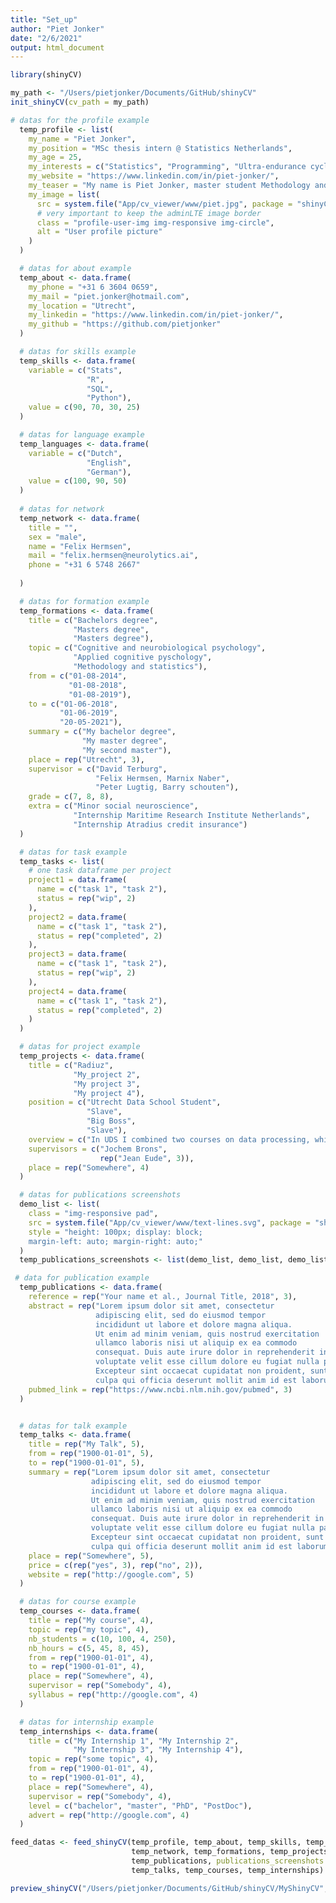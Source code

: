```yaml
---
title: "Set_up"
author: "Piet Jonker"
date: "2/6/2021"
output: html_document
---
```


```r
library(shinyCV)
```

```r
my_path <- "/Users/pietjonker/Documents/GitHub/shinyCV"
init_shinyCV(cv_path = my_path)
```

```r
# datas for the profile example
  temp_profile <- list(
    my_name = "Piet Jonker",
    my_position = "MSc thesis intern @ Statistics Netherlands",
    my_age = 25,
    my_interests = c("Statistics", "Programming", "Ultra-endurance cycling"),
    my_website = "https://www.linkedin.com/in/piet-jonker/",
    my_teaser = "My name is Piet Jonker, master student Methodology and Statistics. Besides studying, I have been rowing on a national level. I learned something important. Rowing is the only sport where you go backwards. This means you need have your opponent in your sight to have an advantage. I learned that a good start is crucial. For me, a good start means applying expert knowledge in an ambitious fast-growing organisation. To make this start, I would love to come and work for Adyen!",
    my_image = list(
      src = system.file("App/cv_viewer/www/piet.jpg", package = "shinyCV"),
      # very important to keep the adminLTE image border
      class = "profile-user-img img-responsive img-circle",
      alt = "User profile picture"
    )
  )

  # datas for about example
  temp_about <- data.frame(
    my_phone = "+31 6 3604 0659",
    my_mail = "piet.jonker@hotmail.com",
    my_location = "Utrecht",
    my_linkedin = "https://www.linkedin.com/in/piet-jonker/",
    my_github = "https://github.com/pietjonker"
  )

  # datas for skills example
  temp_skills <- data.frame(
    variable = c("Stats", 
                 "R", 
                 "SQL",
                 "Python"),
    value = c(90, 70, 30, 25)
  )

  # datas for language example
  temp_languages <- data.frame(
    variable = c("Dutch", 
                 "English",
                 "German"),
    value = c(100, 90, 50)
  )
  
  # datas for network
  temp_network <- data.frame(
    title = "",
    sex = "male",
    name = "Felix Hermsen",
    mail = "felix.hermsen@neurolytics.ai",
    phone = "+31 6 5748 2667"
    
  )

  # datas for formation example
  temp_formations <- data.frame(
    title = c("Bachelors degree", 
              "Masters degree", 
              "Masters degree"),
    topic = c("Cognitive and neurobiological psychology", 
              "Applied cognitive pyschology", 
              "Methodology and statistics"),
    from = c("01-08-2014", 
             "01-08-2018", 
             "01-08-2019"),
    to = c("01-06-2018", 
           "01-06-2019", 
           "20-05-2021"),
    summary = c("My bachelor degree", 
                "My master degree", 
                "My second master"),
    place = rep("Utrecht", 3),
    supervisor = c("David Terburg", 
                   "Felix Hermsen, Marnix Naber", 
                   "Peter Lugtig, Barry schouten"),
    grade = c(7, 8, 8),
    extra = c("Minor social neuroscience", 
              "Internship Maritime Research Institute Netherlands", 
              "Internship Atradius credit insurance")
  )

  # datas for task example
  temp_tasks <- list(
    # one task dataframe per project
    project1 = data.frame(
      name = c("task 1", "task 2"),
      status = rep("wip", 2)
    ),
    project2 = data.frame(
      name = c("task 1", "task 2"),
      status = rep("completed", 2)
    ),
    project3 = data.frame(
      name = c("task 1", "task 2"),
      status = rep("wip", 2)
    ),
    project4 = data.frame(
      name = c("task 1", "task 2"),
      status = rep("completed", 2)
    )
  )

  # datas for project example
  temp_projects <- data.frame(
    title = c("Radiuz", 
              "My_project 2",
              "My project 3", 
              "My project 4"),
    position = c("Utrecht Data School Student", 
                 "Slave", 
                 "Big Boss", 
                 "Slave"),
    overview = c("In UDS I combined two courses on data processing, which included a project in a commercial setting. In service of the start-up Radiuz I made a data driven dashboard with as main function an achievement system together with my team. It took academic, technical and business skills. It resulted in a dynamic, data-driven dashboard. Feel free to take a look: https://clintdk5761174.shinyapps.io/Dashboard/ ", rep("blabla", 3)),
    supervisors = c("Jochem Brons", 
                    rep("Jean Eude", 3)),
    place = rep("Somewhere", 4)
  )

  # datas for publications screenshots
  demo_list <- list(
    class = "img-responsive pad",
    src = system.file("App/cv_viewer/www/text-lines.svg", package = "shinyCV"),
    style = "height: 100px; display: block;
    margin-left: auto; margin-right: auto;"
  )
  temp_publications_screenshots <- list(demo_list, demo_list, demo_list)

 # data for publication example
  temp_publications <- data.frame(
    reference = rep("Your name et al., Journal Title, 2018", 3),
    abstract = rep("Lorem ipsum dolor sit amet, consectetur
                   adipiscing elit, sed do eiusmod tempor
                   incididunt ut labore et dolore magna aliqua.
                   Ut enim ad minim veniam, quis nostrud exercitation
                   ullamco laboris nisi ut aliquip ex ea commodo
                   consequat. Duis aute irure dolor in reprehenderit in
                   voluptate velit esse cillum dolore eu fugiat nulla pariatur.
                   Excepteur sint occaecat cupidatat non proident, sunt in
                   culpa qui officia deserunt mollit anim id est laborum.", 3),
    pubmed_link = rep("https://www.ncbi.nlm.nih.gov/pubmed", 3)
  )


  # datas for talk example
  temp_talks <- data.frame(
    title = rep("My Talk", 5),
    from = rep("1900-01-01", 5),
    to = rep("1900-01-01", 5),
    summary = rep("Lorem ipsum dolor sit amet, consectetur
                  adipiscing elit, sed do eiusmod tempor
                  incididunt ut labore et dolore magna aliqua.
                  Ut enim ad minim veniam, quis nostrud exercitation
                  ullamco laboris nisi ut aliquip ex ea commodo
                  consequat. Duis aute irure dolor in reprehenderit in
                  voluptate velit esse cillum dolore eu fugiat nulla pariatur.
                  Excepteur sint occaecat cupidatat non proident, sunt in
                  culpa qui officia deserunt mollit anim id est laborum.", 5),
    place = rep("Somewhere", 5),
    price = c(rep("yes", 3), rep("no", 2)),
    website = rep("http://google.com", 5)
  )

  # datas for course example
  temp_courses <- data.frame(
    title = rep("My course", 4),
    topic = rep("my topic", 4),
    nb_students = c(10, 100, 4, 250),
    nb_hours = c(5, 45, 8, 45),
    from = rep("1900-01-01", 4),
    to = rep("1900-01-01", 4),
    place = rep("Somewhere", 4),
    supervisor = rep("Somebody", 4),
    syllabus = rep("http://google.com", 4)
  )

  # datas for internship example
  temp_internships <- data.frame(
    title = c("My Internship 1", "My Internship 2",
              "My Internship 3", "My Internship 4"),
    topic = rep("some topic", 4),
    from = rep("1900-01-01", 4),
    to = rep("1900-01-01", 4),
    place = rep("Somewhere", 4),
    supervisor = rep("Somebody", 4),
    level = c("bachelor", "master", "PhD", "PostDoc"),
    advert = rep("http://google.com", 4)
  )
```


```r
feed_datas <- feed_shinyCV(temp_profile, temp_about, temp_skills, temp_languages, 
                           temp_network, temp_formations, temp_projects, temp_tasks, 
                           temp_publications, publications_screenshots = list(),
                           temp_talks, temp_courses, temp_internships)

preview_shinyCV("/Users/pietjonker/Documents/GitHub/shinyCV/MyShinyCV", cv_mode = "academic_light", data_source = "manual", datas = feed_datas)

```

